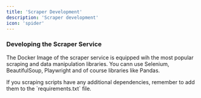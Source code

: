 ```yaml
---
title: 'Scraper Development'
description: 'Scraper development'
icon: 'spider'
---
```


### Developing the Scraper Service
The Docker Image of the scraper service is equipped wih the most popular scraping and data manipulation libraries.
You cann use Selenium, BeautifulSoup, Playwright and of course libraries like Pandas.

<Info>
If you scraping scripts have any additional dependencies, remember to add them to the `requirements.txt` file.
</Info>